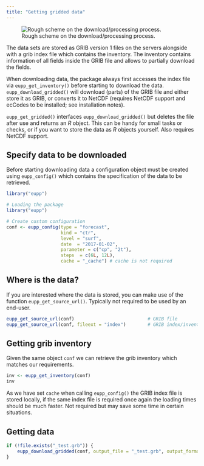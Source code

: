 ```yaml
---
title: "Getting gridded data"
---
```



![Rough scheme on the download/processing process.](images/download_grib.svg)

The data sets are stored as GRIB version 1 files on the servers alongside
with a grib index file which contains the inventory. The inventory contains
information of all fields inside the GRIB file and allows to partially
download the fields.

When downloading data, the package always first accesses the index file
via `eupp_get_inventory()` before starting to download the data.
`eupp_download_gridded()` will download (parts) of the GRIB file and
either store it as GRIB, or converts it to NetCDF (requires NetCDF support and ecCodes
to be installed; see installation notes).

`eupp_get_gridded()` interfaces `eupp_download_gridded()` but deletes the file
after use and returns an _R_ object. This can be handy for small tasks or checks,
or if you want to store the data as _R_ objects yourself. Also requires NetCDF support.


## Specify data to be downloaded

Before starting downloading data a configuration object must be created using
`eupp_config()` which contains the specification of the data to be retrieved.

```r
library("eupp")
```


```r
# Loading the package
library("eupp")

# Create custom configuration
conf <- eupp_config(type = "forecast",
                    kind = "ctr",
                    level = "surf",
                    date  = "2017-01-02",
                    parameter = c("cp", "2t"),
                    steps  = c(6L, 12L),
                    cache = "_cache") # cache is not required
```

## Where is the data?

If you are interested where the data is stored, you can make use of the
function `eupp_get_source_url()`. Typically not required to be used by an end-user.

```r
eupp_get_source_url(conf)                           # GRIB file
eupp_get_source_url(conf, fileext = "index")        # GRIB index/inventory
```

## Getting grib inventory

Given the same object `conf` we can retrieve the grib inventory which matches
our requirements.

```r
inv <- eupp_get_inventory(conf)
inv
```

As we have set `cache` when calling `eupp_config()` the GRIB index file is stored
locally, if the same index file is required once again the loading times should
be much faster. Not required but may save some time in certain situations.


## Getting data

```r
if (!file.exists("_test.grb")) {
    eupp_download_gridded(conf, output_file = "_test.grb", output_format = "grb")
}
```





